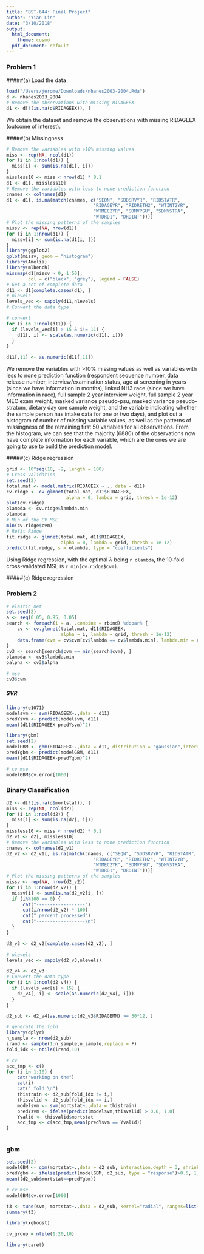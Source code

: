 ```yaml
---
title: "BST-644: Final Project"
author: "Yian Lin"
date: "3/10/2018"
output: 
  html_document:
    theme: cosmo
  pdf_document: default
---
```

### Problem 1
#####(a) Load the data
```r
load("/Users/jerome/Downloads/nhanes2003-2004.Rda")
d <- nhanes2003_2004
# Remove the observations with missing RIDAGEEX
d1 <- d[!(is.na(d$RIDAGEEX)), ]
```

We obtain the dataset and remove the observations with missing RIDAGEEX (outcome of interest).

#####(b) Missingness
```r
# Remove the variables with >10% missing values
miss <- rep(NA, ncol(d1))
for (i in 1:ncol(d1)) {
  miss[i] <- sum(is.na(d1[, i]))
}
missless10 <- miss < nrow(d1) * 0.1
d1 <- d1[, missless10]
# Remove the variables with less to none prediction function
cnames <- colnames(d1)
d1 <- d1[, is.na(match(cnames, c("SEQN", "SDDSRVYR", "RIDSTATR", 
                                "RIDAGEYR", "RIDRETH2", "WTINT2YR",
                                "WTMEC2YR", "SDMVPSU", "SDMVSTRA",
                                "WTDRD1", "DRDINT")))]
# Plot the missing patterns of the samples
missv <- rep(NA, nrow(d1))
for (i in 1:nrow(d1)) {
  missv[i] <- sum(is.na(d1[i, ]))
}
library(ggplot2)
qplot(missv, geom = "histogram")
library(Amelia)
library(mlbench)
missmap(d1[missv > 0, 1:50], 
        col = c("black", "grey"), legend = FALSE)
# Get a set of complete data
d11 <- d1[complete.cases(d1), ]
# nlevels
levels_vec <- sapply(d11,nlevels)
# Convert the data type
```

```r
# convert
for (i in 1:ncol(d11)) {
  if (levels_vec[i] > 15 & i!= 11) {
    d11[, i] <- scale(as.numeric(d11[, i]))
  }
}

d11[,11] <- as.numeric(d11[,11])
```

We remove the variables with >10% missing values as well as variables with less to none prediction function (respondent sequence number, data release number, interview/examination status, age at screening in years (since we have information in months), linked NH3 race (since we have information in race), full sample 2 year interview weight, full sample 2 year MEC exam weight, masked variance pseudo-psu, masked variance pseudo-stratum, dietary day one sample weight, and the variable indicating whether the sample person has intake data for one or two days), and plot out a histogram of number of missing variable values, as well as the patterns of missingness of the remaining first 50 variables for all observations.  From the histogram, we can see that the majority (6880) of the observations now have complete information for each variable, which are the ones we are going to use to build the prediction model.

#####(c) Ridge regression
```r
grid <- 10^seq(10, -2, length = 100)
# Cross validation
set.seed(2)
total.mat <- model.matrix(RIDAGEEX ~ ., data = d11)
cv.ridge <- cv.glmnet(total.mat, d11$RIDAGEEX,
                      alpha = 0, lambda = grid, thresh = 1e-12)
plot(cv.ridge)
olambda <- cv.ridge$lambda.min
olambda
# Min of the CV MSE
min(cv.ridge$cvm)
# Refit Ridge
fit.ridge <- glmnet(total.mat, d11$RIDAGEEX,
                    alpha = 0, lambda = grid, thresh = 1e-12)
predict(fit.ridge, s = olambda, type = "coefficients")
```

Using Ridge regression, with the optimal $\lambda$ being `r olambda`, the 10-fold cross-validated MSE is `r min(cv.ridge$cvm)`.

#####(c) Ridge regression

### Problem 2

```r
# elastic net 
set.seed(2)
a <- seq(0.05, 0.95, 0.05)
search <- foreach(i = a, .combine = rbind) %dopar% {
    cv <- cv.glmnet(total.mat, d11$RIDAGEEX,
                    alpha = i, lambda = grid, thresh = 1e-12)
    data.frame(cvm = cv$cvm[cv$lambda == cv$lambda.min], lambda.min = cv$lambda.min, alpha = i)
}
cv3 <- search[search$cvm == min(search$cvm), ]
olambda <- cv3$lambda.min
oalpha <- cv3$alpha

# mse
cv3$cvm

```

##### SVR
```r
library(e1071)
modelsvm <- svm(RIDAGEEX~.,data = d11)
predYsvm <- predict(modelsvm, d11)
mean((d11$RIDAGEEX-predYsvm)^2)

```
```r
library(gbm)
set.seed(2)
modelGBM <- gbm(RIDAGEEX~.,data = d11, distribution = "gaussian",interaction.depth = 3, shrinkage = 0.01, n.trees=1000, cv.folds=10)
predYgbm <- predict(modelGBM, d11)
mean((d11$RIDAGEEX-predYgbm)^2)

# cv mse
modelGBM$cv.error[1000]
```


### Binary Classification
```r
d2 <- d[!(is.na(d$mortstat)), ]
miss <- rep(NA, ncol(d2))
for (i in 1:ncol(d2)) {
  miss[i] <- sum(is.na(d2[, i]))
}
missless10 <- miss < nrow(d2) * 0.1
d2_v1 <- d2[, missless10]
# Remove the variables with less to none prediction function
cnames <- colnames(d2_v1)
d2_v2 <- d2_v1[, is.na(match(cnames, c("SEQN", "SDDSRVYR", "RIDSTATR", 
                                "RIDAGEYR", "RIDRETH2", "WTINT2YR",
                                "WTMEC2YR", "SDMVPSU", "SDMVSTRA",
                                "WTDRD1", "DRDINT")))]
# Plot the missing patterns of the samples
missv <- rep(NA, nrow(d2_v2))
for (i in 1:nrow(d2_v2)) {
  missv[i] <- sum(is.na(d2_v2[i, ]))
  if (i%%100 == 0) {
      cat("------------------")
      cat(i/nrow(d2_v2) * 100)
      cat(" percent processed")
      cat("------------------\n")
  }
}

d2_v3 <- d2_v2[complete.cases(d2_v2), ]

# nlevels
levels_vec <- sapply(d2_v3,nlevels)

d2_v4 <- d2_v3
# Convert the data type
for (i in 1:ncol(d2_v4)) {
  if (levels_vec[i] > 15) {
    d2_v4[, i] <- scale(as.numeric(d2_v4[, i]))
  }
}

d2_sub <- d2_v4[as.numeric(d2_v3$RIDAGEMN) >= 50*12, ]

# generate the fold
library(dplyr)
n_sample <- nrow(d2_sub)
irand <- sample(1:n_sample,n_sample,replace = F)
fold_idx <- ntile(irand,10)
```

```r
# cv 
acc_tmp <- c()
for (i in 1:10) {
    cat("working on the")
    cat(i)
    cat(" fold.\n")
    thistrain <- d2_sub[fold_idx != i,]
    thisvalid <- d2_sub[fold_idx == i,]
    modelsvm <- svm(mortstat~.,data = thistrain)
    predYsvm <- ifelse(predict(modelsvm,thisvalid) > 0.6, 1,0)
    Yvalid <- thisvalid$mortstat
    acc_tmp <- c(acc_tmp,mean(predYsvm == Yvalid))
}
   
```


### gbm
```r
set.seed(2)
modelGBM <- gbm(mortstat~.,data = d2_sub, interaction.depth = 3, shrinkage = 0.01, n.trees=1000, cv.folds=10)
predYgbm <- ifelse(predict(modelGBM, d2_sub, type = "response")>0.5, 1, 0)
mean((d2_sub$mortstat==predYgbm))

# cv mse
modelGBM$cv.error[1000]
```
```r
t3 <- tune(svm, mortstat~.,data = d2_sub, kernel="radial", ranges=list(gamma=c( 0.005, 0.01, 0.015), cost=c(1, 2, 3)), tunecontrol=tune.control(cross=10))
summary(t3)

```

```r
library(xgboost)


```


```r
cv_group = ntile(1:20,10)
```


```R
library(caret)
```